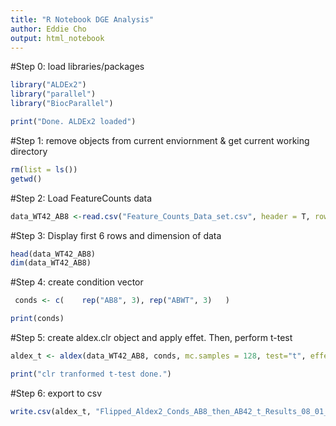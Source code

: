 ---
title: "R Notebook DGE Analysis"
author: Eddie Cho
output: html_notebook
---

#Step 0: load libraries/packages
```{r setup, message = TRUE}
library("ALDEx2")
library("parallel")
library("BiocParallel")

print("Done. ALDEx2 loaded")
```

#Step 1: remove objects from current enviornment & get current working directory
```{r}
rm(list = ls())
getwd()
```

#Step 2: Load FeatureCounts data
```{r}
data_WT42_AB8 <-read.csv("Feature_Counts_Data_set.csv", header = T, row.names = 1)
```

#Step 3: Display first 6 rows and dimension of data
```{r}
head(data_WT42_AB8)
dim(data_WT42_AB8)
```

#Step 4: create condition vector 
```{r}
 conds <- c(    rep("AB8", 3), rep("ABWT", 3)   )     

print(conds)
```

#Step 5: create aldex.clr object and apply effet. Then, perform t-test
```{r}
aldex_t <- aldex(data_WT42_AB8, conds, mc.samples = 128, test="t", effect = TRUE, include.sample.summary = TRUE, verbose = TRUE, useMC = TRUE)

print("clr tranformed t-test done.")
```

#Step 6: export to csv
```{r}
write.csv(aldex_t, "Flipped_Aldex2_Conds_AB8_then_AB42_t_Results_08_01_2023.csv")
```


